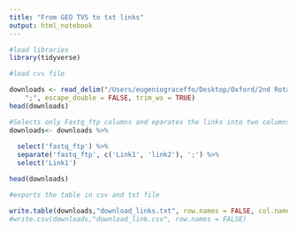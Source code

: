 ```yaml
---
title: "From GEO TVS to txt links"
output: html_notebook
---
```


```r
#load libraries
library(tidyverse)
```


```r
#load cvs file 

downloads <- read_delim("/Users/eugeniograceffo/Desktop/Oxford/2nd Rotation /R/Downloads.csv", 
    ";", escape_double = FALSE, trim_ws = TRUE)
head(downloads)
```

```r
#Selects only Fastq_ftp columns and eparates the links into two columns
downloads<- downloads %>%
  
  select('fastq_ftp') %>%
  separate('fastq_ftp', c('Link1', 'link2'), ';') %>%
  select('Link1')

head(downloads)
```

```r
#exports the table in csv and txt file

write.table(downloads,"download_links.txt", row.names = FALSE, col.names=FALSE, quote=FALSE)
#write.csv(downloads,"download_link.csv", row.names = FALSE)
```











